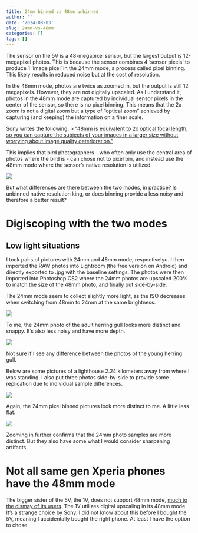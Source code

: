 ```yaml
---
title: 24mm binned vs 48mm unbinned
author: ''
date: '2024-08-03'
slug: 24mm-vs-48mm
categories: []
tags: []
---
```


The sensor on the 5V is a 48-megapixel sensor, but the largest output is 12-megapixel photos. This is because the sensor combines 4 'sensor pixels' to produce 1 'image pixel' in the 24mm mode, a process called pixel binning. This likely results in reduced noise but at the cost of resolution.

In the 48mm mode, photos are twice as zoomed in, but the output is still 12 megapixels. However, they are not digitally upscaled. As I understand it, photos in the 48mm mode are captured by individual sensor pixels in the center of the sensor, so there is no pixel binning. This means that the 2x zoom is not a digital zoom but a type of "optical zoom" achieved by capturing (and keeping) the information on a finer scale. 

Sony writes the following:
> ["48mm is equivalent to 2x optical focal length, so you can capture the subjects of your images in a larger size without worrying about image quality deterioration."](https://www.sony.eu/presscentre/sony-introduces-its-latest-premium-smartphone-xperia-5-v) 

This implies that bird photographers - who often only use the central area of photos where the bird is - can chose not to pixel bin, and instead use the 48mm mode where the sensor's native resolution is utilized.

![](data/croppers.jpg)

But what differences are there between the two modes, in practice? Is unbinned native resolution king, or does binning provide a less noisy and therefore a better result? 

# Digiscoping with the two modes

## Low light situations

I took pairs of pictures with 24mm and 48mm mode, respectivelyu. I then imported the RAW photos into Lightroom (the free version on Android) and directly exported to .jpg with the baseline settings. The photos were then imported into Photoshop CS2 where the 24mm photos are upscaled 200% to match the size of the 48mm photo, and finally put side-by-side.

The 24mm mode seem to collect slightly more light, as the ISO decreases when switching from 48mm to 24mm at the same brightness. 

![](data/old_herring_24_48.jpg)

To me, the 24mm photo of the adult herring gull looks more distinct and snappy. It's also less noisy and have more depth.

![](data/young_herring_24_48.jpg)

Not sure if I see any difference between the photos of the young herring gull.

Below are some pictures of a lighthouse 2.24 kilometers away from where I was standing. I also put three photos side-by-side to provide some replication due to individual sample differences. 

![](data/lighthouse.jpg)

Again, the 24mm pixel binned pictures look more distinct to me. A little less flat. 

![](data/lighthouse_zoom.jpg)

Zooming in further confirms that the 24mm photo samples are more distinct. But they also have some what I would consider sharpening artifacts.

# Not all same gen Xperia phones have the 48mm mode

The bigger sister of the 5V, the 1V, does not support 48mm mode, [much to the dismay of its users](https://www.reddit.com/r/SonyXperia/comments/1d8nbpi/im_still_trying_to_bring_the_48mm_mode_to_the/). The 1V utilizes digital upscaling in its 48mm mode. It's a strange choice by Sony. I did not know about this before I bought the 5V, meaning I accidentally bought the right phone. At least I have the option to chose.




